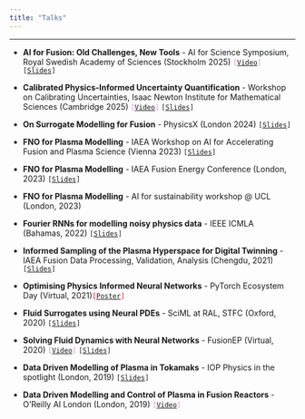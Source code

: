 ```yaml
---
title: "Talks"
---
```


***


- **AI for Fusion: Old Challenges, New Tools** - AI for Science Symposium, Royal Swedish Academy of Sciences (Stockholm  2025) <code style="text-align: left; color: violet">[<a href="https://www.youtube.com/watch?v=KMJS0eeIcps&t=207s" target="_blank">Video</a>]</code> <code style="text-align: left">[<a href="Slides/AI4Fusion.qmd" target="_blank">Slides</a>]</code>

- **Calibrated Physics-Informed Uncertainty Quantification** - Workshop on Calibrating Uncertainties, Isaac Newton Institute for Mathematical Sciences (Cambridge 2025) <code style="text-align: left; color: violet">[<a href="https://www.newton.ac.uk/seminar/46887/" target="_blank">Video</a>]</code> <code style="text-align: left">[<a href="Slides/AI4Fusion.qmd" target="_blank">Slides</a>]</code>

- **On Surrogate Modelling for Fusion** - PhysicsX (London 2024)  <code style="text-align: left">[<a href="Slides/PhysicsX.qmd" target="_blank">Slides</a>]</code>

- **FNO for Plasma Modelling** - IAEA Workshop on AI for Accelerating Fusion and Plasma Science (Vienna 2023) <code style="text-align: left">[<a href="Slides/IAEA_AI_Fusion_Dec2023.qmd" target="_blank">Slides</a>]</code>

- **FNO for Plasma Modelling** - IAEA Fusion Energy Conference (London, 2023) <code style="text-align: left">[<a href="Slides/IAEA_AI_Fusion_Dec2023.qmd" target="_blank">Slides</a>]</code>

- **FNO for Plasma Modelling** - AI for sustainability workshop @ UCL (London, 2023)

- **Fourier RNNs for modelling noisy physics data** - IEEE ICMLA (Bahamas, 2022) <code style="text-align: left">[<a href="Slides/F_RNNS.qmd" target="_blank">Slides</a>]</code>

- **Informed Sampling of the Plasma Hyperspace for Digital Twinning** - IAEA Fusion Data Processing, Validation, Analysis (Chengdu, 2021) <code style="text-align: left">[<a href="Slides/IAEA_FDPVA.qmd" target="_blank">Slides</a>]</code>

- **Optimising Physics Informed Neural Networks** - PyTorch Ecosystem Day (Virtual, 2021)<code style="text-align: left; color: red">[<a href="https://medium.com/@engineoutcompletely/pytorch-ecosystem-day-poster-9ced784da13b" target="_blank">Poster</a>]</code>

- **Fluid Surrogates using Neural PDEs** - SciML at RAL, STFC (Oxford, 2020) <code style="text-align: left">[<a href="Slides/NPDE_SciML.qmd" target="_blank">Slides</a>]</code>

- **Solving Fluid Dynamics with Neural Networks** - FusionEP (Virtual, 2020)  <code style="text-align: left; color: violet">[<a href="https://www.youtube.com/watch?v=lXeVcMU1D9E" target="_blank">Video</a>]</code> <code style="text-align: left">[<a href="Slides/solving_fluids_neural_nets.qmd" target="_blank">Slides</a>]</code>

- **Data Driven Modelling of Plasma in Tokamaks** - IOP Physics in the spotlight (London, 2019) <code style="text-align: left">[<a href="Slides/IOP_forum.qmd" target="_blank">Slides</a>]</code>

- **Data Driven Modelling and Control of Plasma in Fusion Reactors** - O'Reilly AI London (London, 2019) <code style="text-align: left; color: violet">[<a href="https://youtu.be/25GarkFQh2s" target="_blank">Video</a>]</code>

